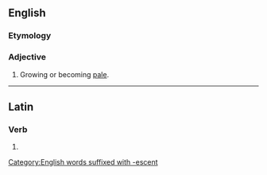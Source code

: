 ==English==

===Etymology===
{{rfe|lang=en}}

===Adjective===
{{en-adj}}

# Growing or becoming [[pale]].

----

==Latin==

===Verb===
{{la-verb-form|pallēscent}}

# {{inflection of|pallēscō||3|p|futr|actv|indc|lang=la}}

[[Category:English words suffixed with -escent]]